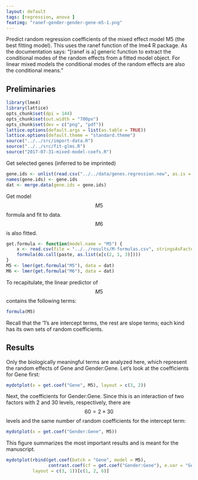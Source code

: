 ```yaml
---
layout: default
tags: [regression, anova ]
featimg: "ranef-gender-gender-gene-m5-1.png"
---
```


Predict random regression coefficients of the mixed effect model M5 (the best fitting model).  This uses the ranef function of the lme4 R package.  As the documentation says: "\[ranef is a\] generic function to extract the conditional modes of the random effects from a fitted model object. For linear mixed models the conditional modes of the random effects are also the conditional means."

## Preliminaries

```r
library(lme4)
library(lattice)
opts_chunk$set(dpi = 144)
opts_chunk$set(out.width = "700px")
opts_chunk$set(dev = c("png", "pdf"))
lattice.options(default.args = list(as.table = TRUE))
lattice.options(default.theme = "standard.theme")
source("../../src/import-data.R")
source("../../src/fit-glms.R")
source("2017-07-31-mixed-model-coefs.R")
```

Get selected genes (inferred to be imprinted)

```r
gene.ids <- unlist(read.csv("../../data/genes.regression.new", as.is = TRUE))
names(gene.ids) <- gene.ids
dat <- merge.data(gene.ids = gene.ids)
```

Get model $$M5$$ formula and fit to data.  $$M6$$ is also fitted.

```r
get.formula <- function(model.name = "M5") {
    x <- read.csv(file = "../../results/M-formulas.csv", stringsAsFactors = FALSE)[[model.name]]
    formula(do.call(paste, as.list(x[c(2, 1, 3)])))
}
M5 <- lmer(get.formula("M5"), data = dat)
M6 <- lmer(get.formula("M6"), data = dat)
```

To recapitulate, the linear predictor of $$M5$$ contains the following terms:

```r
formula(M5)
```

Recall that the '1's are intercept terms, the rest are slope terms; each kind has its own sets of random coefficients.

## Results

Only the biologically meaningful terms are analyzed here, which represent the random effects of Gene and Gender:Gene.  Let's look at the coefficients for Gene first:

```r
mydotplot(x = get.coef("Gene", M5), layout = c(3, 2))
```

Next, the coefficients for Gender:Gene.  Since this is an interaction of two factors with 2 and 30 levels, respectively, there are $$60 = 2 \times 30$$ levels and the same number of random coefficients for the intercept term:

```r
mydotplot(x = get.coef("Gender:Gene", M5))
```

This figure summarizes the most important results and is meant for the manuscript.

```r
mydotplot(rbind(get.coef(batch = "Gene", model = M5),
                contrast.coef(cf = get.coef("Gender:Gene"), e.var = "Gender")[[1]]),
          layout = c(3, 1))[c(1, 2, 6)]
```
